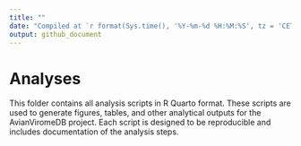 ```yaml
---
title: ""
date: "Compiled at `r format(Sys.time(), '%Y-%m-%d %H:%M:%S', tz = 'CET')` CET"
output: github_document
---
```


# Analyses

This folder contains all analysis scripts in R Quarto format. These scripts are used to generate figures, tables, and other analytical outputs for the AvianViromeDB project. Each script is designed to be reproducible and includes documentation of the analysis steps.
